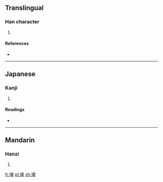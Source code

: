 ==Translingual==

===Han character===
{{Han char|rn=32|rad=土|as=13|sn=16|four=4614<sub>1</sub>|canj=土田中十 (GWLJ)}}

# {{defn|Han|sort=土13}}

====References====
* {{Han ref|kx=0240.050|dkj=05511|dj=0479.250|hdz=10491.130|uh=58BF|ud=22719|bh=E94C|bd=59724}}

----

==Japanese==

===Kanji===
{{ja-kanji|grade=|rs=土13}}

# {{defn|lang=ja|sort=土13}}

====Readings====
* {{ja-readings|on=[[えき]] (eki), [[と]] (to)|kun=[[みち]] (michi)}}

----

==Mandarin==

===Hanzi===
{{cmn-hanzi|pin=[[yì]] ([[yi4]])|wg=i<sup>4</sup>}}

# {{defn|lang=cmn|sort=土13}}

[[fr:墿]]
[[pl:墿]]
[[zh:墿]]
